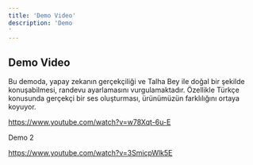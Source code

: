 ```yaml
---
title: 'Demo Video'
description: 'Demo
'
---
```





## Demo Video

 Bu demoda, yapay zekanın gerçekçiliği ve Talha Bey ile doğal bir şekilde konuşabilmesi, randevu ayarlamasını vurgulamaktadır. Özellikle Türkçe konusunda gerçekçi bir ses oluşturması, ürünümüzün farklılığını ortaya koyuyor.

https://www.youtube.com/watch?v=w78Xqt-6u-E

Demo 2 

https://www.youtube.com/watch?v=3SmicpWlk5E







